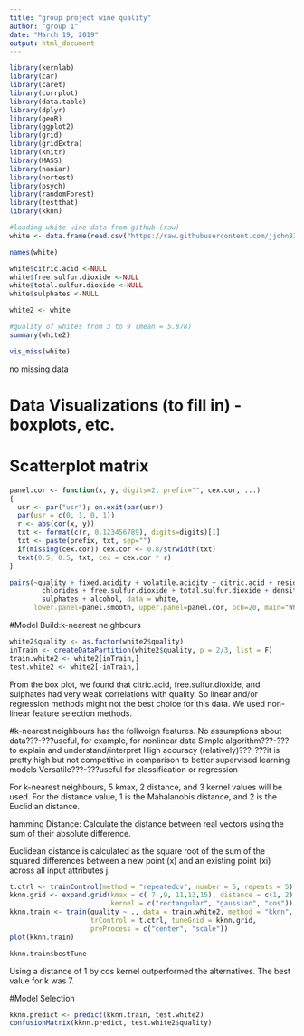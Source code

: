 ---
title: "group project wine quality"
author: "group 1"
date: "March 19, 2019"
output: html_document
---

```{r, echo=FALSE, warning=FALSE, message=FALSE}
library(kernlab)
library(car)
library(caret)
library(corrplot)
library(data.table)
library(dplyr)
library(geoR)
library(ggplot2)
library(grid)
library(gridExtra)
library(knitr)
library(MASS)
library(naniar)
library(nortest)
library(psych)
library(randomForest)
library(testthat)
library(kknn)
```

```{r}
#loading white wine data from github (raw)
white <- data.frame(read.csv("https://raw.githubusercontent.com/jjohn81/DATA621_Final_Project/master/winequality-white.csv", sep = ";"))
```


```{r}
names(white)
```
```{r}
white$citric.acid <-NULL
white$free.sulfur.dioxide <-NULL
white$total.sulfur.dioxide <-NULL
white$sulphates <-NULL
```

```{r}
white2 <- white
```

```{r}
#quality of whites from 3 to 9 (mean = 5.878)
summary(white2)
```


```{r}
vis_miss(white)
```
no missing data

# Data Visualizations (to fill in) - boxplots, etc. 

# Scatterplot matrix
```{r}
panel.cor <- function(x, y, digits=2, prefix="", cex.cor, ...)
{
  usr <- par("usr"); on.exit(par(usr))
  par(usr = c(0, 1, 0, 1))
  r <- abs(cor(x, y))
  txt <- format(c(r, 0.123456789), digits=digits)[1]
  txt <- paste(prefix, txt, sep="")
  if(missing(cex.cor)) cex.cor <- 0.8/strwidth(txt)
  text(0.5, 0.5, txt, cex = cex.cor * r)
}

pairs(~quality + fixed.acidity + volatile.acidity + citric.acid + residual.sugar + 
        chlorides + free.sulfur.dioxide + total.sulfur.dioxide + density +pH + 
        sulphates + alcohol, data = white,
      lower.panel=panel.smooth, upper.panel=panel.cor, pch=20, main="White Wines Scatterplot Matrix")
```




#Model Build:k-nearest neighbours
```{r}
white2$quality <- as.factor(white2$quality)
inTrain <- createDataPartition(white2$quality, p = 2/3, list = F)
train.white2 <- white2[inTrain,]
test.white2 <- white2[-inTrain,]
```

From the box plot, we found that citric.acid, free.sulfur.dioxide, and sulphates had very weak correlations with quality. So linear and/or regression methods might not the best choice for this data. We used non-linear feature selection methods.


#k-nearest neighbours has the follwoign features.
No assumptions about data???-???useful, for example, for nonlinear data
Simple algorithm???-???to explain and understand/interpret
High accuracy (relatively)???-???it is pretty high but not competitive in comparison to better supervised learning models
Versatile???-???useful for classification or regression


For k-nearest neighbours, 5 kmax, 2 distance, and 3 kernel values will be used. For the distance value, 1 is the Mahalanobis distance, and 2 is the Euclidian distance.

hamming Distance: Calculate the distance between real vectors using the sum of their absolute difference. 

Euclidean distance is calculated as the square root of the sum of the squared differences between a new point (x) and an existing point (xi) across all input attributes j.

```{r}
t.ctrl <- trainControl(method = "repeatedcv", number = 5, repeats = 5)
kknn.grid <- expand.grid(kmax = c( 7 ,9, 11,13,15), distance = c(1, 2),
                         kernel = c("rectangular", "gaussian", "cos"))
kknn.train <- train(quality ~ ., data = train.white2, method = "kknn",
                    trControl = t.ctrl, tuneGrid = kknn.grid,
                    preProcess = c("center", "scale"))
plot(kknn.train)
```
```{r}
kknn.train$bestTune
```

Using a distance of 1 by cos kernel outperformed the alternatives. The best value for k was 7.


#Model Selection
```{r}
kknn.predict <- predict(kknn.train, test.white2)
confusionMatrix(kknn.predict, test.white2$quality)
```





















